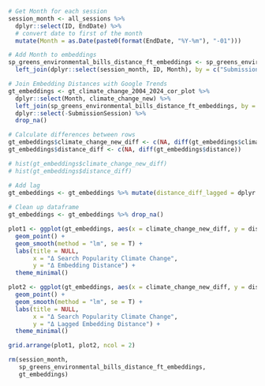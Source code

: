 
```r

# Get Month for each session
session_month <- all_sessions %>% 
  dplyr::select(ID, EndDate) %>% 
  # convert date to first of the month
  mutate(Month = as.Date(paste0(format(EndDate, "%Y-%m"), "-01")))

# Add Month to embeddings
sp_greens_environmental_bills_distance_ft_embeddings <- sp_greens_environmental_bills_distance_ft_embeddings %>% 
  left_join(dplyr::select(session_month, ID, Month), by = c("SubmissionSession" = "ID"))

# Join Embedding Distances with Google Trends
gt_embeddings <- gt_climate_change_2004_2024_cor_plot %>% 
  dplyr::select(Month, climate_change_new) %>% 
  left_join(sp_greens_environmental_bills_distance_ft_embeddings, by = "Month") %>% 
  dplyr::select(-SubmissionSession) %>% 
  drop_na()

# Calculate differences between rows
gt_embeddings$climate_change_new_diff <- c(NA, diff(gt_embeddings$climate_change_new))
gt_embeddings$distance_diff <- c(NA, diff(gt_embeddings$distance))

# hist(gt_embeddings$climate_change_new_diff)
# hist(gt_embeddings$distance_diff)

# Add lag
gt_embeddings <- gt_embeddings %>% mutate(distance_diff_lagged = dplyr::lag(distance_diff, n = 1, default = NA))
  
# Clean up dataframe
gt_embeddings <- gt_embeddings %>% drop_na()

```


```r

plot1 <- ggplot(gt_embeddings, aes(x = climate_change_new_diff, y = distance_diff)) +
  geom_point() +
  geom_smooth(method = "lm", se = T) +
  labs(title = NULL,
       x = "Δ Search Popularity Climate Change",
       y = "Δ Embedding Distance") +
  theme_minimal()

plot2 <- ggplot(gt_embeddings, aes(x = climate_change_new_diff, y = distance_diff_lagged)) +
  geom_point() +
  geom_smooth(method = "lm", se = T) +
  labs(title = NULL,
       x = "Δ Search Popularity Climate Change",
       y = "Δ Lagged Embedding Distance") +
  theme_minimal()

grid.arrange(plot1, plot2, ncol = 2)

```


```r
rm(session_month,
   sp_greens_environmental_bills_distance_ft_embeddings,
   gt_embeddings)
```


